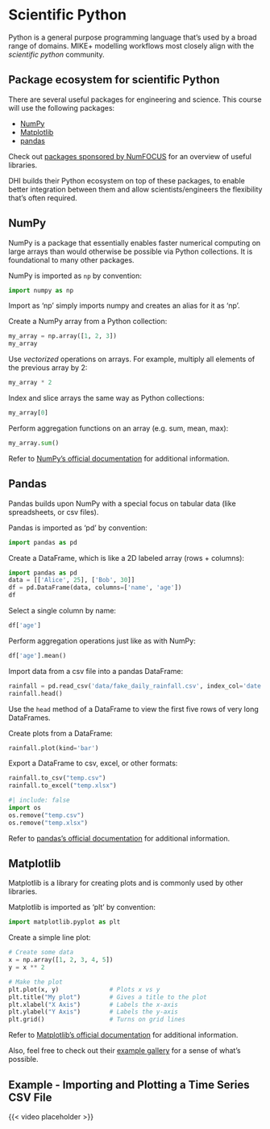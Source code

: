 # Scientific Python

Python is a general purpose programming language that's used by a broad range of domains. MIKE+ modelling workflows most closely align with the *scientific python* community.

## Package ecosystem for scientific Python

There are several useful packages for engineering and science. This course will use the following packages:

- [NumPy](https://numpy.org/)
- [Matplotlib](https://matplotlib.org/)
- [pandas](https://pandas.pydata.org/)

Check out [packages sponsored by  NumFOCUS](https://numfocus.org/sponsored-projects) for an overview of useful libraries.

::: {.callout-tip}
DHI builds their Python ecosystem on top of these packages, to enable  better integration between them and allow scientists/engineers the flexibility that's often required.
:::

## NumPy

NumPy is a package that essentially enables faster numerical computing on large arrays than would otherwise be possible via Python collections. It is foundational to many other packages.

NumPy is imported as `np` by convention:
```python
import numpy as np
```

::: {.callout-note}
Import as 'np' simply imports numpy and creates an alias for it as 'np'.
:::

Create a NumPy array from a Python collection:
```python
my_array = np.array([1, 2, 3])
my_array
```

Use *vectorized* operations on arrays. For example, multiply all elements of the previous array by 2:
```python
my_array * 2
```

Index and slice arrays the same way as Python collections:
```python
my_array[0]
```

Perform aggregation functions on an array (e.g. sum, mean, max):
```python
my_array.sum()
```

Refer to [NumPy's official documentation](https://numpy.org/doc/stable/index.html) for additional information.

## Pandas

Pandas builds upon NumPy with a special focus on tabular data (like spreadsheets, or csv files).

Pandas is imported as 'pd' by convention:
```python
import pandas as pd
```

Create a DataFrame, which is like a 2D labeled array (rows + columns):
```python
import pandas as pd
data = [['Alice', 25], ['Bob', 30]]
df = pd.DataFrame(data, columns=['name', 'age'])
df
```

Select a single column by name:
```python
df['age']
```

Perform aggregation operations just like as with NumPy:
```python
df['age'].mean()
```

Import data from a csv file into a pandas DataFrame:
```python
rainfall = pd.read_csv('data/fake_daily_rainfall.csv', index_col='date')
rainfall.head()
```

::: {.callout-note}
Use the `head` method of a DataFrame to view the first five rows of very long DataFrames.
:::

Create plots from a DataFrame:
```python
rainfall.plot(kind='bar')
```

Export a DataFrame to csv, excel, or other formats:
```python
rainfall.to_csv("temp.csv")
rainfall.to_excel("temp.xlsx")
```
```python
#| include: false
import os
os.remove("temp.csv")
os.remove("temp.xlsx")
```

Refer to [pandas's official documentation](https://pandas.pydata.org/docs/) for additional information.

## Matplotlib

Matplotlib is a library for creating plots and is commonly used by other libraries.

Matplotlib is imported as 'plt' by convention:
```python
import matplotlib.pyplot as plt
```

Create a simple line plot:
```python
# Create some data
x = np.array([1, 2, 3, 4, 5])
y = x ** 2

# Make the plot
plt.plot(x, y)              # Plots x vs y
plt.title("My plot")        # Gives a title to the plot
plt.xlabel("X Axis")        # Labels the x-axis
plt.ylabel("Y Axis")        # Labels the y-axis
plt.grid()                  # Turns on grid lines
```

Refer to [Matplotlib's official documentation](https://matplotlib.org/stable/users/index) for additional information.

Also, feel free to check out their [example gallery](https://matplotlib.org/stable/gallery/index.html) for a sense of what's possible.

## Example - Importing and Plotting a Time Series CSV File

{{< video placeholder >}}